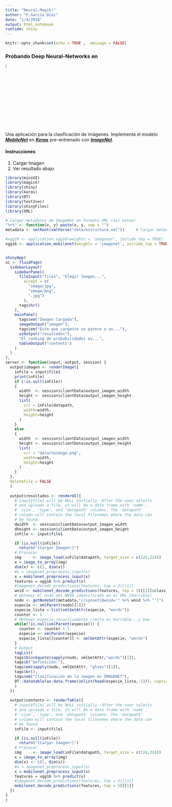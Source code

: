 ```yaml
---
title: "Neural-Magik!"
author: "F.García Díaz"
date: "1/4/2018"
output: html_notebook
runtime: shiny
---
```


```r
knitr::opts_chunk$set(echo = TRUE ,  message = FALSE)
```

### Probando Deep Neural-Networks en 
![](www/R.jpg){ width=5% }

Una aplicación para la clasificación de imágenes.
Implementa el modelo [***MobileNet***](https://arxiv.org/abs/1704.04861) en [***Keras***](https://keras.rstudio.com) pre-entrenado con [***ImageNet***](http://www.image-net.org).

#### Instrucciones
1) Cargar Imagen
2) Ver resultado abajo

```r
library(miniUI)
library(magick)
library(shiny)
library(keras)
library(DT)
library(text2vec)
library(shinyFiles)
library(XML)

# Cargar metadatos de ImageNet en formato XML (asi estan)
"%+%" <- function(x, y) paste(x, y, sep = "")
metadata <- xmlRoot(xmlParse("data/estructura.xml"))     # Cargar metadatos

#vgg16 <- application_vgg16(weights = 'imagenet', include_top = TRUE)
vgg16 <- application_mobilenet(weights = 'imagenet', include_top = TRUE)


shinyApp(
ui <- fluidPage(
  sidebarLayout(
    sidebarPanel(
      fileInput("file1", "Elegir Imagen...",
        accept = c(
          "image/jpg",
          "image/png",
          ".jpg")
        ),
      tags$hr()
    ),
    mainPanel(
      tags$em("Imagen Cargada"),
      imageOutput("imagen"),
      tags$em("Esto que cargaste se parece a un..."),
      uiOutput("resultados"),
      "El ranking de probabilidades es...",
      tableOutput("contents")
    )
  )
),
server <- function(input, output, session) {
  output$imagen <- renderImage({
    inFile = input$file1
    print(inFile)
    if (!is.null(inFile))
    {
      width  <- session$clientData$output_imagen_width
      height <- session$clientData$output_imagen_height
      list(
        src = inFile$datapath,
        width=width,
        height=height
      )
    }
    else
    {
      width  <- session$clientData$output_imagen_width
      height <- session$clientData$output_imagen_height
      list(
        src = "data/noimage.png",
        width=width,
        height=height
      )
    }
  },
  deleteFile = FALSE
  )
  
  output$resultados <- renderUI({
    # input$file1 will be NULL initially. After the user selects
    # and uploads a file, it will be a data frame with 'name',
    # 'size', 'type', and 'datapath' columns. The 'datapath'
    # column will contain the local filenames where the data can
    # be found.
    dwidth  <- session$clientData$output_imagen_width
    dheight <- session$clientData$output_imagen_height
    inFile <- input$file1

    if (is.null(inFile))
      return("[Cargar Imagen!]")
    # Procesar
    img     <- image_load(inFile$datapath, target_size = c(224,224))
    x = image_to_array(img)
    dim(x) <- c(1, dim(x))
    #x = imagenet_preprocess_input(x)
    x = mobilenet_preprocess_input(x)
    features = vgg16 %>% predict(x)
    #imagenet_decode_predictions(features, top = 3)[[1]]
    wnid <- mobilenet_decode_predictions(features, top = 3)[[1]]$class_name[1]
    # obtener el nodo del WNID identificado en el XML (horrible)
    nodo <- getNodeSet(metadata,"//synset[@wnid='" %+% wnid %+% "']")
    especie <- xmlParent(nodo[[1]])
    especie_lista <-list(xmlGetAttr(especie, "words"))
    counter <- 1
    # Obtener especie recursivamente //esto es horrible...y bue
    while(!is.null(xmlParent(especie))) {
      counter <- counter + 1
      especie <- xmlParent(especie)
      especie_lista[[counter]] <- xmlGetAttr(especie, "words")
    }
    # Output
    tagList(
    tags$blockquote(sapply(nodo, xmlGetAttr,"words")[1]),
    tags$b("Definición:"),
    tags$em(sapply(nodo, xmlGetAttr, "gloss")[1]),
    tags$br(),
    tags$em("Clasificación de la imagen en IMAGENET"),
    DT::datatable(as.data.frame(unlist(head(especie_lista,-1))), caption = "Especie", rownames = FALSE, colnames = NULL , options = list(info = FALSE, paging = FALSE, searching = FALSE), height = dheight , width = dwidth )
    )
  })
  
  output$contents <- renderTable({
    # input$file1 will be NULL initially. After the user selects
    # and uploads a file, it will be a data frame with 'name',
    # 'size', 'type', and 'datapath' columns. The 'datapath'
    # column will contain the local filenames where the data can
    # be found.
    inFile <- input$file1

    if (is.null(inFile))
      return("[Cargar Imagen!]")
    # Procesar
    img     <- image_load(inFile$datapath, target_size = c(224,224))
    x = image_to_array(img)
    dim(x) <- c(1, dim(x))
    #x = imagenet_preprocess_input(x)
    x = mobilenet_preprocess_input(x)
    features = vgg16 %>% predict(x)
    #imagenet_decode_predictions(features, top = 3)[[1]]
    mobilenet_decode_predictions(features, top = 5)[[1]]
  })
}
)

``` 

